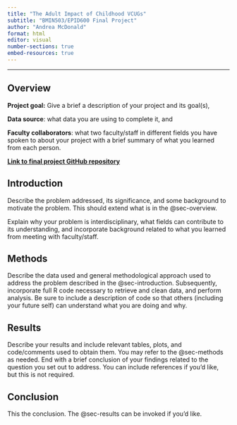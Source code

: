 ```yaml
---
title: "The Adult Impact of Childhood VCUGs"
subtitle: "BMIN503/EPID600 Final Project"
author: "Andrea McDonald"
format: html
editor: visual
number-sections: true
embed-resources: true
---
```


------------------------------------------------------------------------

## Overview {#sec-overview}

**Project goal:** Give a brief a description of your project and its goal(s),

**Data source**: what data you are using to complete it, and

**Faculty collaborators**: what two faculty/staff in different fields you have spoken to about your project with a brief summary of what you learned from each person.

[**Link to final project GitHub repository**](https://github.com/dremcdonald/DSFinalProject2023)

## Introduction {#sec-introduction}

Describe the problem addressed, its significance, and some background to motivate the problem. This should extend what is in the @sec-overview.

Explain why your problem is interdisciplinary, what fields can contribute to its understanding, and incorporate background related to what you learned from meeting with faculty/staff.

## Methods {#sec-methods}

Describe the data used and general methodological approach used to address the problem described in the @sec-introduction. Subsequently, incorporate full R code necessary to retrieve and clean data, and perform analysis. Be sure to include a description of code so that others (including your future self) can understand what you are doing and why.

## Results {#sec-results}

Describe your results and include relevant tables, plots, and code/comments used to obtain them. You may refer to the @sec-methods as needed. End with a brief conclusion of your findings related to the question you set out to address. You can include references if you'd like, but this is not required.

## Conclusion

This the conclusion. The @sec-results can be invoked if you'd like.
